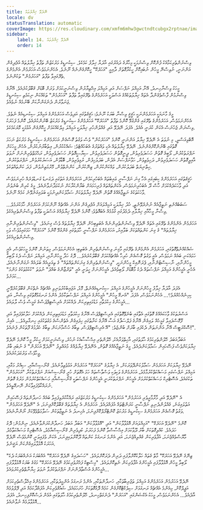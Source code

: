 ```yaml
---
title: ނޭދެވޭ ޚިޔާލުތައް
locale: dv
statusTranslation: automatic
coverImage: https://res.cloudinary.com/xmfm6mhw3gwctndtcubgx2rptnae/image/upload/v1740468922/small_cover_tratado_de_psicologia_revolucionaria_a4c0dca4e0.webp
sidebar:
    label: 14. ނޭދެވޭ ޚިޔާލުތައް
    order: 14
---
```

ވިސްނުންތެރިކަމާއެކު ފުންކޮށް ވިސްނުމަކީ މިހާރުގެ ދައުރުގައި އާދަޔާ ޚިލާފު ކަމެކެވެ. ސިކުނޑީގެ މަރުކަޒުން ތަފާތު ޚިޔާލުތައް އުފެދިގެން އަންނަނީ، ނުވިސްނޭ މީހުން ނުބައިކޮށް ހީކުރާގޮތަށް ދާއިމީ "އަހަރެކޭ" ހީކޮށްގެންނެއް ނޫނެވެ. އެހެންނަމަވެސް އަހަރުމެން އެންމެންގެ ތެރޭގައިވާ ތަފާތު "އަހަރުމެން" ތަކުންނެވެ.

މީހަކު ވިސްނާހިނދު، އޭނާ އަމިއްލަ ނަފްސަށް އަދި އަމިއްލަ އިޚްތިޔާރުން ވިސްނަނީކަމަށް ވަރަށް ބޮޑަށް ޤަބޫލުކުރެއެވެ. އޭނާގެ ވިސްނުމުން ފާސްވެގެންދާ އެތައް ޚިޔާލުތަކެއްގެ އަސްލަކީ އަހަރެމެންގެ ތެރޭގައިވާ ތަފާތު "އަހަރުމެން" ތަކެއްކަން ނިކަމެތި ސިކުނޑީގެ ޖަނަވާރުން ދެނެގަންނާކަށް ބޭނުމެއް ނުވެއެވެ.

މީގެ މާނައަކީ އަހަރެމެންނަކީ ޙަޤީޤީ ވިސްނާ ބަޔަކު ނޫނެވެ؛ ޙަޤީޤަތުގައި އަދިވެސް އަހަރެމެންގެ އަމިއްލަ ސިކުނޑިއެއް ނެތެވެ. އެހެންނަމަވެސް، އަހަރެމެންގެ ތެރޭގައި ގެންގުޅޭ ކޮންމެ ތަފާތު "އަހަރެކޭ" އަހަރެމެންގެ ސިކުނޑީގެ މަރުކަޒު ބޭނުންކުރެއެވެ، ކޮންމެ ފަހަރަކު ވިސްނަން ޖެހުނަސް އެކަން ކުރަނީ އެއެވެ. އެފަދަ ނޭދެވޭ އަދި ގެއްލުންހުރި ޚިޔާލަކީ އަމިއްލަ މިލްކެއްކަމަށް ހީކޮށްގެން އުޅުމަކީ މޮޔަކަމެކެވެ.

އޮބްވިއަސްލީ، މި ނުވަތަ އެ ނޭދެވޭ ޚިޔާލު އަންނަނީ ކޮންމެ "އަހަރެކުން" ވެސް ވަގުތު ގޮސްގެން އަހަރެމެންގެ ސިކުނޑީގެ މަރުކަޒު ނަހަމަ ގޮތުގައި ބޭނުންކޮށްގެންނެވެ. ނޭދެވޭ ޚިޔާލުތައް އެކި ވައްތަރުގެ އެބަހުއްޓެވެ: ޝައްކުކުރުން، އިތުބާރުނުކުރުން، އެހެން މީހަކަށް ނަފްރަތުކުރުން، ލޯބީގެ ގޮތުން ހަސަދަވެރިވުން، ދީނީގޮތުން ހަސަދަވެރިވުން، ސިޔާސީގޮތުން ހަސަދަވެރިވުން، ރަޙްމަތްތެރިންނަށް ނުވަތަ އާއިލީގޮތުން ހަސަދަވެރިވުން، ދަހިވެތިވުން، ހަވާނަފްސަށް އެދުން، ބަދަލުހިފުން، ރުޅިވެރިވުން، ބޮޑާވުން، އަސަރުކުރުވުން، ނަފްރަތުކުރުން، ހިތްނިޔަތް ބަދަލުކުރުން، ވައްކަންކުރުން، ޒިނޭކުރުން، ކަންނެތްވުން، މޭރުމަތިނުވުން، ފަދަ ކަންތައްތަކެވެ.

ހަޤީޤަތުގައި އަހަރެމެންގެ ކިބައިގައި އެހާ ގިނަ ނަފްސާނީ ޢައިބުތައް އެބަހުރިކަމުން، އަހަރެމެންގެ އަތުގައި ދަގަނޑު ގަނޑުވަރެއް ހުރިނަމަވެސް އަދި ވާހަކަދެއްކުމަށް ހާސް ދޫ އެބަހުރިނަމަވެސް، އެކަންތައްތައް ފުރިހަމައަށް ބަޔާންކުރާކަށް ނުކުޅަދާނަވާނެއެވެ. މީގެ ކުރިން ބުނެވުނު ވާހަކަތަކުގެ ނަތީޖާއެއްގެ ގޮތުން ނޭދެވޭ ޚިޔާލުތަކަށް ސަމާލުކަންދިނުމަކީ ބަލައިގަނެވޭނެ ކަމެއް ނޫނެވެ.

ސަބަބެއްނެތި ނަތީޖާއެއް ނުނެރެވޭނެތީ، ޚުދު ޚިޔާލަކީ އަމިއްލައަށް އުފެދިގެން އަންނަ އެއްޗެއް ނޫންކަމަށް އަހަރެމެން ހާމަކުރަމެވެ... ވިސްނާ މީހާއާއި ޚިޔާލާއި ދެމެދުގައި ގުޅުމެއް އެބައޮތެވެ؛ ކޮންމެ ނޭދެވޭ ޚިޔާލެއްގެ އަސްލަކީ ތަފާތު ވިސްނުންތެރިއެކެވެ.

އަހަރެމެން އެންމެންގެ ތެރޭގައި އެތައް ނޭދެވޭ ވިސްނުންތެރިންނެއް އެބަތިބިހެން ނޭދެވޭ ޚިޔާލުތައް ވެސް ގިނައެވެ. "ވިސްނުންތެރިންނާއި ޚިޔާލުތައް" ގެ ގިނަ ކަންތައްތަކަށް ބަލާއިރު، އަހަރެމެންގެ ނަފްސާނީ ހާލަތުގައި ގެންގުޅޭ ކޮންމެ "އަހަރެކޭ" ހަމަގައިމުވެސް ވަކި ވިސްނުންތެރިއެކެވެ.

ޝައްކެއްނެތްގޮތުގައި، އަހަރެމެން އެންމެންގެ ތެރޭގައި މާގިނަ ވިސްނުންތެރިން އެބަތިބި؛ އެހެންނަމަވެސް، މިތަނުން ކޮންމެ މީހަކުވެސް، އެއީ ހަމައެކަނި ބައެއް ނަމަވެސް، އެއީ ވަގުތު ގޮސްގެން ހުރިހާ އެއްޗެއްކަމަށް ޤަބޫލުކުރެއެވެ... ދޮގު ހަދާ މީހުންނާއި، އަމިއްލަ ނަފްސު ދެކެ ލޯބިވާ މީހުންނާއި، ނާސިސްޓުންނާއި، ޕެރަނޮއިކް މީހުންނަކީ، "ވިސްނުންތެރިންގެ ގިނަކަންތައްތައް" ގެ ތިއަރީއެއް ބަލައެއް ނުގަންނާނެއެވެ، އެހެނީ އެމީހުންގެ އަމިއްލަ ނަފްސުތައް ދެކެ މާބޮޑަށް ލޯބިވެއެވެ، އެމީހުންނަށް ހީވަނީ އެއީ "ތަރްޒާންގެ ބައްޕަ" ނުވަތަ "ކުކުޅުތަކުގެ މަންމަ" ކަމަށެވެ...

އެފަދަ އާދަޔާ ޚިލާފު މީހުންނަށް އެމީހުންގެ އަމިއްލަ ސިކުނޑިއެއްނެތް، މޮޅު، އަޖައިބުކުރުވަނިވި އެއްޗެއް ނެތްކަން ޤަބޫލުކުރެވޭނީ ކިހިނެއްހެއްޔެވެ؟... އެހެންނަމަވެސް، އެފަދަ "އެނގޭ މީހުން" އެމީހުންގެ އަމިއްލަ ނަފްސުތަކާމެދު އެންމެ ރަނގަޅުގޮތުގައި ވިސްނާ، އަދި އެމީހުންގެ ޙިކުމަތާއި މަޑުމައިތިރިކަން ދެއްކުމަށް އެރިސްޓިޕްޕަސްގެ ގަމީސް ވެސް ލާލައެވެ...

އަސްރުތަކުގެ ވާހަކައެއްގެ ގޮތުގައި އެތާގައި ބުނެވޭގޮތުގައި އެރިސްޓިޕްޕަސް އޭނާގެ ޙިކުމަތާއި މަޑުމައިތިރިކަން ދެއްކުމަށް ހަލާކުވެފައިވާ އަދި ފޫގޮސްފައިވާ ގަމީހެއް ލައިގެން އޭނާގެ ފަލްސަފާގެ އަސާ އޭނާގެ ކަނާތުގައި ހިފައިގެން އެތެންސްގެ މަގުތަކުގައި ހިނގާލިއެވެ... އެއިރު ސޮކްރަޓީސް އޭނާ އަންނަތަން ދެކެފައި ބާރަށް ބުންޏެވެ: "އޭ އެރިސްޓިޕްޕަސް، ތިބާގެ ހުސްމާނަކަން ތިބާގެ ހެދުމުގެ ފޫތަކުން ފެނެއެވެ!".

އަބަދާއަބަދު ހޭލުންތެރިކަމުގެ ޙާލަތުގައި، އާހިތްވަރާއެކު، ހޭލުންތެރި އިޙްސާސާއެކު ނުހުރެ، ވިސްނަނީކަމަށް ހީކުރާ މީހާ ކޮންމެ ނޭދެވޭ ޚިޔާލަކަށްވެސް ފަސޭހައިން ސަމާލުކަންދެއެވެ. މީގެ ނަތީޖާއެއްގެ ގޮތުން، އެނޭދެވޭ ޚިޔާލެއްގެ މުއައްލިފު "ނޭދެވޭ އަހަރެން" ގެ ނުބައި ބާރު ވީހާވެސް ވަރުގަދަކުރެއެވެ.

ނޭދެވޭ ޚިޔާލަކަށް އަހަރެމެން ސަމާލުކަންދޭވަރަކަށް، އެ ޚިޔާލުގެ "އަހަރެކޭ" އަހަރެމެން އަޅުވެތިވާނެއެވެ. ގްނޯސިސްއާއި، ސިއްރު މަގާއި، އަމިއްލަ ނަފްސުގައި މަސައްކަތްކުރުމާމެދު، އަހަރެމެންގެ ވަކިވަކި ވަސްވާސްތައް ހަމަ އެގޮތަށް ހުރީ ގްނޯސިސްއަށް ނަފްރަތުކުރާ "އަހަރުމެން" ތަކުގައެވެ، އެސޮޓެރިކް މަސައްކަތްކުރުމަށް އެމީހުން ނަފްރަތުކުރަނީ އެމީހުންގެ ނަފްސުތަކީ ގްނޯސިސްއާއި މަސައްކަތްކުރުމުން މަރުގެ ގޮތުން ނުރައްކާވެފައިވާކަން ނޭނގޭތީއެވެ.

އެ "ނޭދެވޭ އަދި މާރާމާރީވެރި އަހަރުމެން" އަހަރެމެންގެ ސިކުނޑީގެ މަރުކަޒުގައި ރައްކާކުރެވިފައިވާ ބައެއް ހަނދާންތައް ފަސޭހައިން އަތުލައިގަނެ، ގެއްލުންދެނިވި ނަފްސާނީ ކަރަންޓްތައް އުފައްދައެވެ. އަހަރެމެން އެ ޚިޔާލުތައް ޤަބޫލުކޮށްފިނަމަ، އެ "ނޭދެވޭ އަހަރުމެން" ވަގުތު ގޮސްގެން އަހަރެމެންގެ ސިކުނޑީގެ މަރުކަޒު ކޮންޓްރޯލްކޮށްފިނަމަ، އެހިނދު އެ ނަތީޖާތަކުން ސަލާމަތްވެވޭކަށް ނޯންނާނެއެވެ.

ކޮންމެ "ނޭދެވޭ އަހަރެކޭ" "އަމިއްލައަށް އޮޅުވާލާކަން" އަދި "އޮޅުވާލާކަން" އަބަދާ އަބަދު ހަނދާންކުރަންވާނެއެވެ، ނިންމުން: ދޮގު ހަދައެވެ. ކުއްލިގޮތަކަށް ބާރު ދޫވާކަމަށް އިޙްސާސްވާ ކޮންމެ ފަހަރަކު، ކުދިވެރިން ގްނޯސިސްއާމެދު، އެސޮޓެރިކް މަސައްކަތާމެދު މާޔޫސްވެއްޖެނަމަ، އުފާވެރިކަން ގެއްލިއްޖެނަމަ، އަދި އެންމެ ރަނގަޅު ކަންތައް ދޫކޮށްލައިފިނަމަ، އެކަން ވެފައިވަނީ ކޮންމެވެސް ނޭދެވޭ އަހަރަކު އޮޅުވާލައިގެންކަން ޔަޤީނެވެ.

"ޒިނޭގެ ނޭދެވޭ އަހަރެކޭ" މާތް ގެތައް ހަލާކުކޮށްލާފައި ދަރިން ދެރަކޮށްލައެވެ. "ހަސަދައިގެ ނޭދެވޭ އަހަރެކޭ" އެއްބަޔަކު އަނެއްބަޔަކު ދެކެ ލޯބިވާ މީހުން އޮޅުވާލާފައި އެމީހުންގެ އުފާވެރިކަން ނެތިކޮށްލައެވެ. "މިސްޓިކް ފަޚްރުވެރިކަމުގެ ނޭދެވޭ އަހަރެކޭ" މަގުގެ ބަޔަކު އޮޅުވާލާފައި އެމީހުންގެ އުސްތާޛުންނަށް ނަފްރަތުކުރުވާ ނުވަތަ ހިޔާނާތްތެރިކުރުވައެވެ...

ނޭދެވޭ އަހަރުމެން އަހަރެމެންގެ އަމިއްލަ ތަޖުރިބާތަކާއި، ހަނދާންތަކާއި، އެންމެ ރަނގަޅު އުންމީދުތަކާއި، އަހަރެމެންގެ އިޚްލާސްތެރިކަމަށް އަޕީލްކޮށް، މިއެންމެ އެއްޗެއް ރަނގަޅަށް ސިލެކްޓްކޮށްގެން ކަމެއް ދޮގުގޮތަކަށް ހުށަހަޅައެވެ، ޝައުޤުވެރިކަން އުފައްދާކަމެއް އަދި ފޭލްވުމެއް އާދެއެވެ... އެހެންނަމަވެސް، މީހަކު އެކްޝަންގައި "އަހަރެން" ދެނެގަތްހިނދު، ހޭލުންތެރިކަމުގެ ޙާލަތުގައި އުޅެން ދަސްކޮށްފިހިނދު، އެފަދަ އޮޅުވާލުމެއް ނުވާނެއެވެ...

